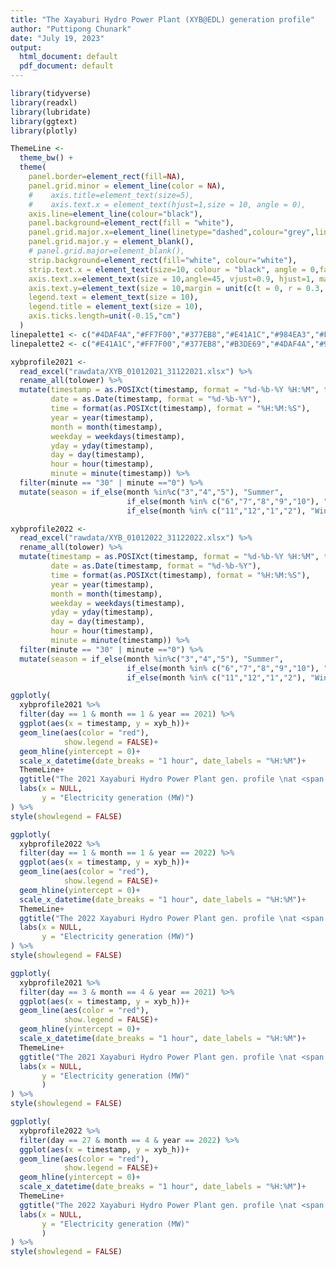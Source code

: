 ```yaml
---
title: "The Xayaburi Hydro Power Plant (XYB@EDL) generation profile"
author: "Puttipong Chunark"
date: "July 19, 2023"
output:
  html_document: default
  pdf_document: default
---
```


```r
library(tidyverse)
library(readxl)
library(lubridate)
library(ggtext)
library(plotly)
```

```r
ThemeLine <- 
  theme_bw() +
  theme(
    panel.border=element_rect(fill=NA),
    panel.grid.minor = element_line(color = NA), 
    #    axis.title=element_text(size=5),
    #    axis.text.x = element_text(hjust=1,size = 10, angle = 0),
    axis.line=element_line(colour="black"),
    panel.background=element_rect(fill = "white"),
    panel.grid.major.x=element_line(linetype="dashed",colour="grey",linewidth = 0.5),
    panel.grid.major.y = element_blank(),
    # panel.grid.major=element_blank(),
    strip.background=element_rect(fill="white", colour="white"),
    strip.text.x = element_text(size=10, colour = "black", angle = 0,face="bold"),
    axis.text.x=element_text(size = 10,angle=45, vjust=0.9, hjust=1, margin = unit(c(t = 0.3, r = 0, b = 0, l = 0), "cm")),
    axis.text.y=element_text(size = 10,margin = unit(c(t = 0, r = 0.3, b = 0, l = 0), "cm")),
    legend.text = element_text(size = 10),
    legend.title = element_text(size = 10),
    axis.ticks.length=unit(-0.15,"cm")
  )
linepalette1 <- c("#4DAF4A","#FF7F00","#377EB8","#E41A1C","#984EA3","#F781BF","#8DD3C7","#FB8072","#80B1D3","#FDB462","#B3DE69","#FCCDE5","#D9D9D9","#BC80BD","#CCEBC5","#FFED6F","#7f878f","#A65628","#FFFF33")
linepalette2 <- c("#E41A1C","#FF7F00","#377EB8","#B3DE69","#4DAF4A","#984EA3","#F781BF","#8DD3C7","#FB8072","#80B1D3","#FDB462","#FCCDE5","#D9D9D9","#BC80BD","#CCEBC5","#FFED6F","#7f878f","#A65628","#FFFF33")

```



```r
xybprofile2021 <-
  read_excel("rawdata/XYB_01012021_31122021.xlsx") %>% 
  rename_all(tolower) %>% 
  mutate(timestamp = as.POSIXct(timestamp, format = "%d-%b-%Y %H:%M", tz = "UTC"),
         date = as.Date(timestamp, format = "%d-%b-%Y"),
         time = format(as.POSIXct(timestamp), format = "%H:%M:%S"), 
         year = year(timestamp),
         month = month(timestamp),
         weekday = weekdays(timestamp),
         yday = yday(timestamp),
         day = day(timestamp),
         hour = hour(timestamp),
         minute = minute(timestamp)) %>% 
  filter(minute == "30" | minute =="0") %>% 
  mutate(season = if_else(month %in%c("3","4","5"), "Summer",
                          if_else(month %in% c("6","7","8","9","10"), "Rainy",
                          if_else(month %in% c("11","12","1","2"), "Winter", "Others"))),.after = "date")

```
```r
xybprofile2022 <-
  read_excel("rawdata/XYB_01012022_31122022.xlsx") %>% 
  rename_all(tolower) %>% 
  mutate(timestamp = as.POSIXct(timestamp, format = "%d-%b-%Y %H:%M", tz = "UTC"),
         date = as.Date(timestamp, format = "%d-%b-%Y"),
         time = format(as.POSIXct(timestamp), format = "%H:%M:%S"), 
         year = year(timestamp),
         month = month(timestamp),
         weekday = weekdays(timestamp),
         yday = yday(timestamp),
         day = day(timestamp),
         hour = hour(timestamp),
         minute = minute(timestamp)) %>% 
  filter(minute == "30" | minute =="0") %>% 
  mutate(season = if_else(month %in%c("3","4","5"), "Summer",
                          if_else(month %in% c("6","7","8","9","10"), "Rainy",
                          if_else(month %in% c("11","12","1","2"), "Winter", "Others"))),.after = "date")
```


```r
ggplotly(
  xybprofile2021 %>% 
  filter(day == 1 & month == 1 & year == 2021) %>% 
  ggplot(aes(x = timestamp, y = xyb_h))+
  geom_line(aes(color = "red"),
            show.legend = FALSE)+
  geom_hline(yintercept = 0)+
  scale_x_datetime(date_breaks = "1 hour", date_labels = "%H:%M")+
  ThemeLine+
  ggtitle("The 2021 Xayaburi Hydro Power Plant gen. profile \nat <span style = 'color: red'>minimum EGAT net gen.</span> at <span style = 'color: dodgerblue'> 9,876 MW </span> on <span style = 'color: red'> 1 Jan 2021 @ 12:30 PM </span>")+
  labs(x = NULL,
       y = "Electricity generation (MW)")
) %>%
style(showlegend = FALSE)
```

```r
ggplotly(
  xybprofile2022 %>% 
  filter(day == 1 & month == 1 & year == 2022) %>% 
  ggplot(aes(x = timestamp, y = xyb_h))+
  geom_line(aes(color = "red"),
            show.legend = FALSE)+
  geom_hline(yintercept = 0)+
  scale_x_datetime(date_breaks = "1 hour", date_labels = "%H:%M")+
  ThemeLine+
  ggtitle("The 2022 Xayaburi Hydro Power Plant gen. profile \nat <span style = 'color: red'>minimum EGAT net gen.</span> at <span style = 'color: dodgerblue'> 11,547.85 MW </span> on <span style = 'color: red'> 1 Jan 2022 @ 12:30 PM </span>")+
  labs(x = NULL,
       y = "Electricity generation (MW)")
) %>%
style(showlegend = FALSE)
```

```r
ggplotly(
  xybprofile2021 %>% 
  filter(day == 3 & month == 4 & year == 2021) %>% 
  ggplot(aes(x = timestamp, y = xyb_h))+
  geom_line(aes(color = "red"),
            show.legend = FALSE)+
  geom_hline(yintercept = 0)+
  scale_x_datetime(date_breaks = "1 hour", date_labels = "%H:%M")+
  ThemeLine+
  ggtitle("The 2021 Xayaburi Hydro Power Plant gen. profile \nat <span style = 'color: red'>Peak EGAT net gen. </span> at <span style = 'color: dodgerblue'> 30,135 MW </span> on <span style = 'color: red'> 3 Apr 2021 @ 21:00 PM </span>")+
  labs(x = NULL,
       y = "Electricity generation (MW)"
       )
) %>%
style(showlegend = FALSE)
```

```r
ggplotly(
  xybprofile2022 %>% 
  filter(day == 27 & month == 4 & year == 2022) %>% 
  ggplot(aes(x = timestamp, y = xyb_h))+
  geom_line(aes(color = "red"),
            show.legend = FALSE)+
  geom_hline(yintercept = 0)+
  scale_x_datetime(date_breaks = "1 hour", date_labels = "%H:%M")+
  ThemeLine+
  ggtitle("The 2022 Xayaburi Hydro Power Plant gen. profile \nat <span style = 'color: red'>Peak EGAT net gen. </span> at <span style = 'color: dodgerblue'> 32,254.5 MW </span> on <span style = 'color: red'> 27 Apr 2022 @ 22:30 PM </span>")+
  labs(x = NULL,
       y = "Electricity generation (MW)"
       )
) %>%
style(showlegend = FALSE)
```
